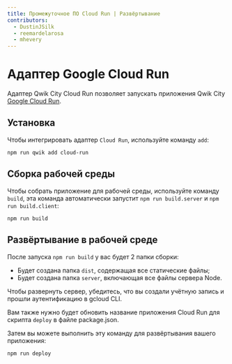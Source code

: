 ```yaml
---
title: Промежуточное ПО Cloud Run | Развёртывание
contributors:
  - DustinJSilk
  - reemardelarosa
  - mhevery
---
```


# Адаптер Google Cloud Run

Адаптер Qwik City Cloud Run позволяет запускать приложения Qwik City [Google Cloud Run](https://cloud.google.com/run).

## Установка

Чтобы интегрировать адаптер `Cloud Run`, используйте команду `add`:

```shell
npm run qwik add cloud-run
```

## Сборка рабочей среды

Чтобы собрать приложение для рабочей среды, используйте команду `build`, эта команда автоматически запустит `npm run build.server` и `npm run build.client`:

```shell
npm run build
```

## Развёртывание в рабочей среде

После запуска `npm run build` у вас будет 2 папки сборки:

- Будет создана папка `dist`, содержащая все статические файлы;
- Будет создана папка `server`, включающая все файлы сервера Node.

Чтобы развернуть сервер, убедитесь, что вы создали учётную запись и прошли аутентификацию в gcloud CLI.

Вам также нужно будет обновить название приложения Cloud Run для скрипта `deploy` в файле package.json.

Затем вы можете выполнить эту команду для развёртывания вашего приложения:

```shell
npm run deploy
```
